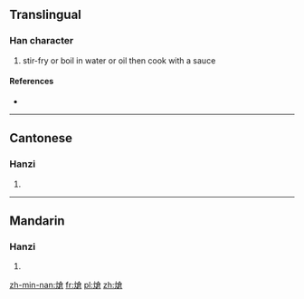 {{also|炝}}
==Translingual==

===Han character===
{{Han char|rn=86|rad=火|as=10|sn=14|four=98861|canj=FOIR}}

# stir-fry or boil in water or oil then cook with a sauce

====References====
* {{Han ref|kx=0680.101|hdz=32223.170|uh=7197|ud=29079|bh=E2C4|bd=58052}}

----

==Cantonese==

===Hanzi===
{{yue-hanzi|jyut=|y=cheung3|sim=炝}}

# {{defn|lang=yue|sort=火10}}

----

==Mandarin==

===Hanzi===
{{cmn-hanzi|sim=炝|pin=[[qiàng]] ([[qiang4]])|wg=ch'iang<sup>4</sup>}}

# {{defn|lang=cmn|sort=火10}}

[[zh-min-nan:熗]]
[[fr:熗]]
[[pl:熗]]
[[zh:熗]]